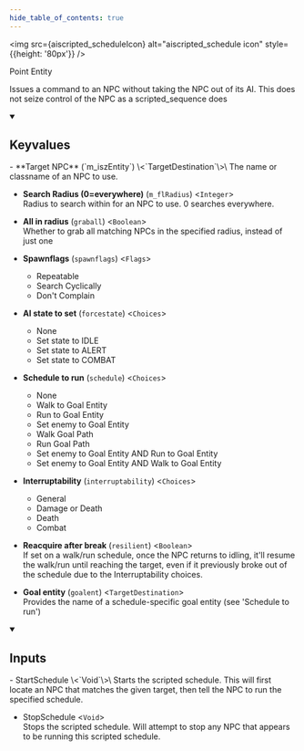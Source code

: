 ```yaml
---
hide_table_of_contents: true
---
```


<!---
!!!!!!
THIS PAGE IS AUTOGENERATED FROM GAME FGD DEFINITIONS!
DO NOT EDIT MANUALLY!
!!!!!!

In order to make edits, you can make an annotation file in /fgd_dump_overrides
-->



<img src={aiscripted_scheduleIcon} alt="aiscripted_schedule icon" style={{height: '80px'}} />

Point Entity

Issues a command to an NPC without taking the NPC out of its AI. This does not seize control of the NPC as a scripted_sequence does

<details open>
<summary><h2>Keyvalues</h2></summary>
- **Target NPC** (`m_iszEntity`) \<`TargetDestination`\>\
The name or classname of an NPC to use.

- **Search Radius (0=everywhere)** (`m_flRadius`) \<`Integer`\>\
Radius to search within for an NPC to use. 0 searches everywhere.

- **All in radius** (`graball`) \<`Boolean`\>\
Whether to grab all matching NPCs in the specified radius, instead of just one

- **Spawnflags** (`spawnflags`) \<`Flags`\>
  - Repeatable
  - Search Cyclically
  - Don't Complain


- **AI state to set** (`forcestate`) \<`Choices`\>
  - None
  - Set state to IDLE
  - Set state to ALERT
  - Set state to COMBAT


- **Schedule to run** (`schedule`) \<`Choices`\>
  - None
  - Walk to Goal Entity
  - Run to Goal Entity
  - Set enemy to Goal Entity
  - Walk Goal Path
  - Run Goal Path
  - Set enemy to Goal Entity AND Run to Goal Entity
  - Set enemy to Goal Entity AND Walk to Goal Entity


- **Interruptability** (`interruptability`) \<`Choices`\>
  - General
  - Damage or Death
  - Death
  - Combat


- **Reacquire after break** (`resilient`) \<`Boolean`\>\
If set on a walk/run schedule, once the NPC returns to idling, it'll resume the walk/run until reaching the target, even if it previously broke out of the schedule due to the Interruptability choices.

- **Goal entity** (`goalent`) \<`TargetDestination`\>\
Provides the name of a schedule-specific goal entity (see 'Schedule to run')


 </details>
<details open>
<summary><h2>Inputs</h2></summary>
- StartSchedule \<`Void`\>\
Starts the scripted schedule. This will first locate an NPC that matches the given target, then tell the NPC to run the specified schedule.

- StopSchedule \<`Void`\>\
Stops the scripted schedule. Will attempt to stop any NPC that appears to be running this scripted schedule.


 </details>
